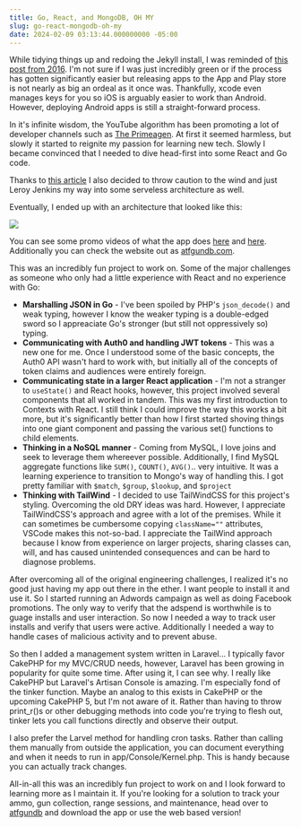```yaml
---
title: Go, React, and MongoDB, OH MY
slug: go-react-mongodb-oh-my
date: 2024-02-09 03:13:44.000000000 -05:00
---
```


While tidying things up and redoing the Jekyll install, I was reminded of [this post from 2016](/development/releasing-apps).  I'm not sure if I was just incredibly green or if the process has gotten significantly easier but releasing apps to the App and Play store is not nearly as big an ordeal as it once was. Thankfully, xcode even manages keys for you so iOS is arguably easier to work than Android.  However, deploying Android apps is still a straight-forward process.

In it's infinite wisdom, the YouTube algorithm has been promoting a lot of developer channels such as [The Primeagen](https://www.youtube.com/@ThePrimeTimeagen). At first it seemed harmless, but slowly it started to reignite my passion for learning new tech.  Slowly I became convinced that I needed to dive head-first into some React and Go code. 

Thanks to [this article](https://www.kantega.no/blogg/running-go-and-react-on-aws-using-lambda) I also decided to throw caution to the wind and just Leroy Jenkins my way into some serveless architecture as well. 

Eventually, I ended up with an architecture that looked like this:

<img src="/architecture.jpg" className="max-w-full"/>

You can see some promo videos of what the app does [here](https://youtu.be/ydSN48bS5js) and [here](https://youtu.be/k8vZI_3OW4g).  Additionally you can check the website out as [atfgundb.com](https://atfgundb.com).

This was an incredibly fun project to work on.  Some of the major challenges as someone who only had a little experience with React and no experience with Go:
- **Marshalling JSON in Go** - I've been spoiled by PHP's `json_decode()` and weak typing, however I know the weaker typing is a double-edged sword so I appreaciate Go's stronger (but still not oppressively so) typing.
- **Communicating with Auth0 and handling JWT tokens** - This was a new one for me.  Once I understood some of the basic concepts, the Auth0 API wasn't hard to work with, but initially all of the concepts of token claims and audiences were entirely foreign.
- **Communicating state in a larger React application** - I'm not a stranger to `useState()` and React hooks, however, this project involved several components that all worked in tandem.  This was my first introduction to Contexts with React.  I still think I could improve the way this works a bit more, but it's significantly better than how I first started shoving things into one giant component and passing the various set() functions to child elements.
- **Thinking in a NoSQL manner** - Coming from MySQL, I love joins and seek to leverage them whereever possible.  Additionally, I find MySQL aggregate functions like `SUM()`, `COUNT()`, `AVG()`.. very intuitive.  It was a learning experience to transition to Mongo's way of handling this.  I got pretty familiar with `$match`, `$group`, `$lookup`, and `$project`
- **Thinking with TailWind** - I decided to use TailWindCSS for this project's styling.  Overcoming the old DRY ideas was hard.  However, I appreciate TailWindCSS's approach and agree with a lot of the premises.  While it can sometimes be cumbersome copying `className=""` attributes, VSCode makes this not-so-bad.  I appreciate the TailWind approach because I know from experience on larger projects, sharing classes can, will, and has caused unintended consequences and can be hard to diagnose problems.

After overcoming all of the original engineering challenges, I realized it's no good just having my app out there in the ether.  I want people to install it and use it.  So I started running an Adwords campaign as well as doing Facebook promotions.  The only way to verify that the adspend is worthwhile is to guage installs and user interaction.  So now I needed a way to track user installs and verify that users were active.  Additionally I needed a way to handle cases of malicious activity and to prevent abuse.

So then I added a management system written in Laravel...  I typically favor CakePHP for my MVC/CRUD needs, however, Laravel has been growing in popularity for quite some time.  After using it, I can see why.  I really like CakePHP but Laravel's Artisan Console is amazing.  I'm especially fond of the tinker function.  Maybe an analog to this exists in CakePHP or the upcoming CakePHP 5, but I'm not aware of it.  Rather than having to throw print_r()s or other debugging methods into code you're trying to flesh out, tinker lets you call functions directly and observe their output.

I also prefer the Larvel method for handling cron tasks.  Rather than calling them manually from outside the application, you can document everything and when it needs to run in app/Console/Kernel.php.  This is handy because you can actually track changes.

All-in-all this was an incredibly fun project to work on and I look forward to learning more as I maintain it.  If you're looking for a solution to track your ammo, gun collection, range sessions, and maintenance, head over to [atfgundb](https://atfgundb.com) and download the app or use the web based version!
